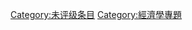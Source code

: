 {{catmore1|[[Wikipedia:经济学专题|Wikipedia:经济学专题]]}}
{{Articles by Quality|topic=经济学|project=经济学|format=TOC}}
{{emptycat}}

[[Category:未评级条目|Category:未评级条目]]
[[Category:經濟學專題|Category:經濟學專題]]